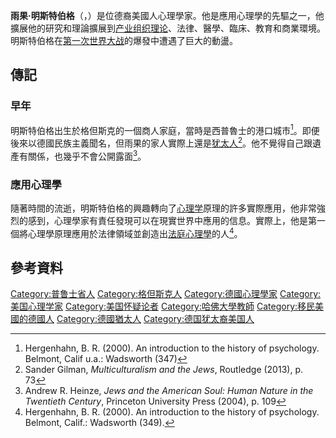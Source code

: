 {{Expand language|1=en|time=2020-07-29T19:32:35+00:00}}
{{Expert needed|time=2020-07-29T19:32:35+00:00}}
{{noteTA
|G1=IT
}}
{{Infobox scientist
|name              = 雨果·明斯特伯格
|image             = Photo of Hugo Münsterberg.jpg
|image_size        = 
|caption           = 雨果·明斯特伯格
|birth_date        = {{Birth date|1863|6|1}}
|birth_place       = [[格但斯克|格但斯克]][[普魯士王國|普魯士王國]]
|death_date        = {{death date and age|1916|12|16|1863|6|1}}
|death_place       = {{USA}}[[剑桥_(马萨诸塞州)|劍橋]]
|residence         = 
|citizenship       = 美國
|nationality       = 德國、美國
|field             = [[心理学|心理学]]
|work_institutions = 
|alma_mater        =
|doctoral_advisor  = [[威廉·冯特|威廉·冯特]]
|doctoral_students = {{link-en|埃德溫·霍爾特|Edwin Holt}}
|notable_students  = {{link-en|莫里斯·拉斐爾·科恩|Morris Raphael Cohen}}、[[玛丽·卡尔金斯|玛丽·卡尔金斯]]、{{link-en|理察·M·艾略特|Richard M. Elliott}}
|known_for         = [[应用心理学|应用心理学]]<br>{{link-en|形式主義電影理論|Formalist film theory}}
|influences        = 
|influenced        = 
|prizes            = 
|signature         = Hugo Münsterberg signature.png
}}
'''雨果·明斯特伯格'''（{{lang-en|Hugo Münsterberg}}，{{bd|1863年|6月1日|1916年|12月16日}}）是位德裔美國人心理學家。他是應用心理學的先驅之一，他擴展他的研究和理論擴展到[[产业组织理论|产业组织理论]]、法律、醫學、臨床、教育和商業環境。明斯特伯格在[[第一次世界大战|第一次世界大战]]的爆發中遭遇了巨大的動盪。
==傳記==
===早年===
明斯特伯格出生於格但斯克的一個商人家庭，當時是西普魯士的港口城市<ref>Hergenhahn, B. R. (2000). An introduction to the history of psychology. Belmont, Calif u.a.: Wadsworth (347)</ref>。即便後來以德國民族主義聞名，但雨果的家人實際上還是[[犹太人|犹太人]]<ref>Sander Gilman, ''Multiculturalism and the Jews'', Routledge (2013), p. 73</ref>。他不覺得自己跟遺產有關係，也幾乎不會公開露面<ref>Andrew R. Heinze, ''Jews and the American Soul: Human Nature in the Twentieth Century'', Princeton University Press (2004), p. 109</ref>。
===應用心理學===
隨著時間的流逝，明斯特伯格的興趣轉向了[[心理学|心理学]]原理的許多實際應用，他非常強烈的感到，心理學家有責任發現可以在現實世界中應用的信息。實際上，他是第一個將心理學原理應用於法律領域並創造出[[法庭心理學|法庭心理學]]的人<ref>Hergenhahn, B. R. (2000). An introduction to the history of psychology. Belmont, Calif.: Wadsworth (349).</ref>。

==參考資料==
{{reflist}}

{{Authority control}}
[[Category:普鲁士省人|Category:普鲁士省人]]
[[Category:格但斯克人|Category:格但斯克人]]
[[Category:德國心理學家|Category:德國心理學家]]
[[Category:美国心理学家|Category:美国心理学家]]
[[Category:美国怀疑论者|Category:美国怀疑论者]]
[[Category:哈佛大學教師|Category:哈佛大學教師]]
[[Category:移民美國的德國人|Category:移民美國的德國人]]
[[Category:德國猶太人|Category:德國猶太人]]
[[Category:德国犹太裔美国人|Category:德国犹太裔美国人]]
